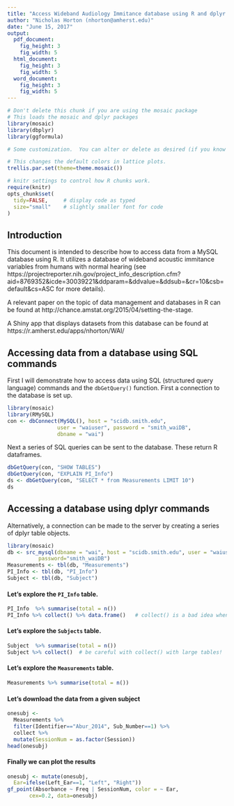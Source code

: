 ```yaml
---
title: "Access Wideband Audiology Immitance database using R and dplyr (Voss PI)"
author: "Nicholas Horton (nhorton@amherst.edu)"
date: "June 15, 2017"
output: 
  pdf_document:
    fig_height: 3
    fig_width: 5
  html_document:
    fig_height: 3
    fig_width: 5
  word_document:
    fig_height: 3
    fig_width: 5
---
```



```r
# Don't delete this chunk if you are using the mosaic package
# This loads the mosaic and dplyr packages
library(mosaic)
library(dbplyr)
library(ggformula)
```

```r
# Some customization.  You can alter or delete as desired (if you know what you are doing).

# This changes the default colors in lattice plots.
trellis.par.set(theme=theme.mosaic())  

# knitr settings to control how R chunks work.
require(knitr)
opts_chunk$set(
  tidy=FALSE,     # display code as typed
  size="small"    # slightly smaller font for code
)
```

## Introduction

This document is intended to describe how to access data from a MySQL database using R.  It utilizes a database of wideband acoustic immitance variables from humans with normal hearing (see https://projectreporter.nih.gov/project_info_description.cfm?aid=8769352&icde=30039221&ddparam=&ddvalue=&ddsub=&cr=10&csb=default&cs=ASC for more details).

A relevant paper on the topic of data management and databases in R can be found at http://chance.amstat.org/2015/04/setting-the-stage.

A Shiny app that displays datasets from this database can be found at https://r.amherst.edu/apps/nhorton/WAI/

## Accessing data from a database using SQL commands

First I will demonstrate how to access data using SQL (structured query language) commands and the `dbGetQuery()` function.  First a connection to the database is set up.

```r
library(mosaic)
library(RMySQL)
con <- dbConnect(MySQL(), host = "scidb.smith.edu",
                user = "waiuser", password = "smith_waiDB", 
                dbname = "wai")
```

Next a series of SQL queries can be sent to the database.  These return R dataframes.

```r
dbGetQuery(con, "SHOW TABLES")
dbGetQuery(con, "EXPLAIN PI_Info")
ds <- dbGetQuery(con, "SELECT * from Measurements LIMIT 10")
ds
```

## Accessing a database using dplyr commands

Alternatively, a connection can be made to the server by creating a series of dplyr table objects.  
```r
library(mosaic)      
db <- src_mysql(dbname = "wai", host = "scidb.smith.edu", user = "waiuser", 
          password="smith_waiDB")
Measurements <- tbl(db, "Measurements")
PI_Info <- tbl(db, "PI_Info")
Subject <- tbl(db, "Subject")
```

#### Let's explore the `PI_Info` table.
```r
PI_Info  %>% summarise(total = n())
PI_Info %>% collect() %>% data.frame()   # collect() is a bad idea when dealing with large tables!
```

#### Let's explore the `Subjects` table.
```r
Subject  %>% summarise(total = n())
Subject %>% collect()  # be careful with collect() with large tables!
```

#### Let's explore the `Measurements` table.
```r
Measurements %>% summarise(total = n())
```

#### Let's download the data from a given subject
```r
onesubj <- 
  Measurements %>% 
  filter(Identifier=="Abur_2014", Sub_Number==1) %>%
  collect %>%
  mutate(SessionNum = as.factor(Session))
head(onesubj)
```

#### Finally we can plot the results
```r
onesubj <- mutate(onesubj, 
  Ear=ifelse(Left_Ear==1, "Left", "Right"))
gf_point(Absorbance ~ Freq | SessionNum, color = ~ Ear,
       cex=0.2, data=onesubj)
```